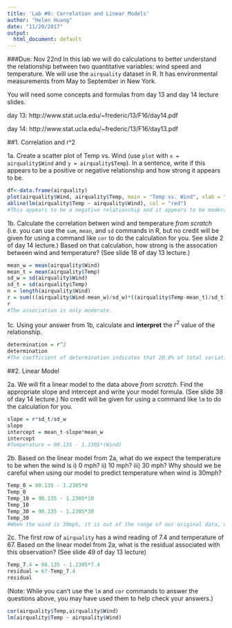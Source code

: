 ```yaml
---
title: 'Lab #8: Correlation and Linear Models'
author: "Helen Huang"
date: "11/20/2017"
output:
  html_document: default
---
```


###Due: Nov 22nd
In this lab we will do calculations to better understand the relationship between two quantitative variables: wind speed and temperature. We will use the `airquality` dataset in R. It has environmental measurements from May to September in New York. 

You will need some concepts and formulas from day 13 and day 14 lecture slides.  

day 13: http://www.stat.ucla.edu/~frederic/13/F16/day14.pdf

day 14: http://www.stat.ucla.edu/~frederic/13/F16/day13.pdf 


##1. Correlation and r^2

1a. Create a scatter plot of Temp vs. Wind (use `plot` with `x = airquality$Wind` and `y = airquality$Temp`). In a  sentence, write if this appears to be a positive or negative relationship and how strong it appears to be. 

```r
df<-data.frame(airquality)
plot(airquality$Wind, airquality$Temp, main = "Temp vs. Wind", xlab = "Wind", ylab = "Temp")
abline(lm(airquality$Temp ~ airquality$Wind), col = "red")
#This appears to be a negative relationship and it appears to be moderate.
```


1b. Calculate the correlation betwen wind and temperature *from scratch* (i.e. you can use the `sum`, `mean`, and `sd` commands in R, but no credit will be given for using a command like `cor` to do the calculation for you. See slide 2 of day 14 lecture.) Based on that calculation, how strong is the assocation between wind and temperature? (See slide 18 of day 13 lecture.)

```r
mean_w = mean(airquality$Wind)
mean_t = mean(airquality$Temp)
sd_w = sd(airquality$Wind)
sd_t = sd(airquality$Temp)
n = length(airquality$Wind)
r = sum(((airquality$Wind-mean_w)/sd_w)*((airquality$Temp-mean_t)/sd_t))/(n-1)
r
#The association is only moderate.
```


1c. Using your answer from 1b, calculate and **interpret** the $r^2$ value of the relationship. 

```r
determination = r^2
determination
#The coefficient of determination indicates that 20.9% of total variation in the temperature can be explained by its linear association with the wind.
```


##2. Linear Model

2a. We will fit a linear model to the data above *from scratch*. Find the appropriate slope and intercept and write your model formula. (See slide 38 of day 14 lecture.) No credit will be given for using a command like `lm` to do the calculation for you.

```r
slope = r*sd_t/sd_w
slope
intercept = mean_t-slope*mean_w
intercept
#Temperature = 90.135 - 1.2305*(Wind)
```


2b. Based on the linear model from 2a, what do we expect the temperature to be when the wind is i) 0 mph? ii) 10 mph? iii) 30 mph? Why should we be careful when using our model to predict temperature when wind is 30mph? 

```r
Temp_0 = 90.135 - 1.2305*0
Temp_0
Temp_10 = 90.135 - 1.2305*10
Temp_10
Temp_30 = 90.135 - 1.2305*30
Temp_30
#When the wind is 30mph, it is out of the range of our original data, which ranges from 1.7 to 20.7, so this is extrapolation.
```


2c. The first row of `airquality` has a wind reading of 7.4 and temperature of 67. Based on the linear model from 2a, what is the residual associated with this observation? (See slide 49 of day 13 lecture)

```r
Temp_7.4 = 90.135 - 1.2305*7.4
residual = 67-Temp_7.4
residual
```


(Note: While you can't use the `lm` and `cor` commands to answer the questions above, you may have used them to help check your answers.)

```r
cor(airquality$Temp,airquality$Wind)
lm(airquality$Temp ~ airquality$Wind)
```
